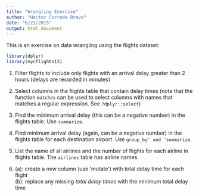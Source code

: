 ```yaml
---
title: "Wrangling Exercise"
author: "Hector Corrada Bravo"
date: "6/21/2015"
output: html_document
---
```


This is an exercise on data wrangling using the flights dataset:

```r
library(dplyr)
library(nycflights13)
```

1. Filter flights to include only flights with an arrival delay greater than 2 hours (delays are recorded in minutes)  

2. Select columns in the flights table that contain delay times (note that the function `matches` can be used to select columns with names that matches a regular expression. See `?dplyr::select`)  

3. Find the minimum arrival delay (this can be a negative number) in the flights table. Use `summarize`.  

4. Find minimum arrival delay (again, can be a negative number) in the flights table for each destination airport. Use `group_by' and 'summarize`.  

5. List the name of all airlines and the number of flights for each airline in flights table. The `airlines` table has airline names.

6. (a): create a new column (use 'mutate') with total delay time for each flight  
   (b): replace any missing *total delay times* with the minimum total delay time  



